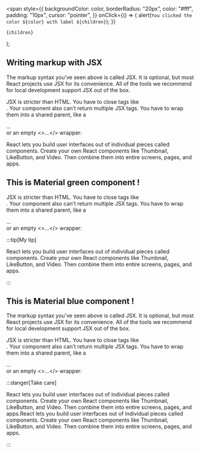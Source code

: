  <span
    style={{
      backgroundColor: color,
      borderRadius: "20px",
      color: "#fff",
      padding: "10px",
      cursor: "pointer",
    }}
    onClick={() => {
      alert(`You clicked the color ${color} with label ${children}`);
    }}
  >
    {children}
  </span>
);

## Writing markup with JSX

The markup syntax you’ve seen above is called JSX. It is optional, but most React projects use JSX for its convenience. All of the tools we recommend for local development support JSX out of the box.

JSX is stricter than HTML. You have to close tags like <br />. Your component also can’t return multiple JSX tags. You have to wrap them into a shared parent, like a <div>...</div> or an empty <>...</> wrapper:

React lets you build user interfaces out of individual pieces called components. Create your own React components like Thumbnail, LikeButton, and Video. Then combine them into entire screens, pages, and apps.

## This is <Highlight color="#25c2a0">Material green component</Highlight> !

JSX is stricter than HTML. You have to close tags like <br />. Your component also can’t return multiple JSX tags. You have to wrap them into a shared parent, like a <div>...</div> or an empty <>...</> wrapper:

:::tip[My tip]

React lets you build user interfaces out of individual pieces called components. Create your own React components like Thumbnail, LikeButton, and Video. Then combine them into entire screens, pages, and apps.

:::

## This is <Highlight color="#1877F2">Material blue component</Highlight> !

The markup syntax you’ve seen above is called JSX. It is optional, but most React projects use JSX for its convenience. All of the tools we recommend for local development support JSX out of the box.

JSX is stricter than HTML. You have to close tags like <br />. Your component also can’t return multiple JSX tags. You have to wrap them into a shared parent, like a <div>...</div> or an empty <>...</> wrapper:

:::danger[Take care]

React lets you build user interfaces out of individual pieces called components. Create your own React components like Thumbnail, LikeButton, and Video. Then combine them into entire screens, pages, and apps.React lets you build user interfaces out of individual pieces called components. Create your own React components like Thumbnail, LikeButton, and Video. Then combine them into entire screens, pages, and apps.

:::
